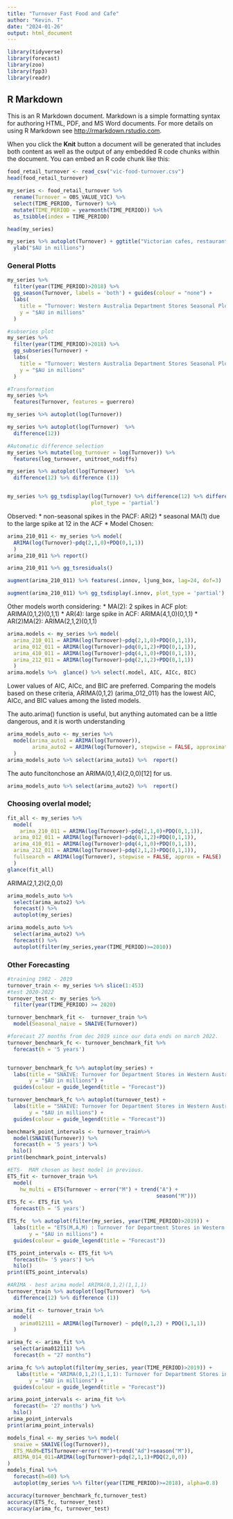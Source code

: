 ```yaml
---
title: "Turnover Fast Food and Cafe"
author: "Kevin. T"
date: "2024-01-26"
output: html_document
---
```


```r
library(tidyverse)
library(forecast)
library(zoo)
library(fpp3)
library(readr)
```

## R Markdown

This is an R Markdown document. Markdown is a simple formatting syntax for authoring HTML, PDF, and MS Word documents. For more details on using R Markdown see <http://rmarkdown.rstudio.com>.

When you click the **Knit** button a document will be generated that includes both content as well as the output of any embedded R code chunks within the document. You can embed an R code chunk like this:

```r
food_retail_turnover <- read_csv("vic-food-turnover.csv")
head(food_retail_turnover)

```
```r

my_series <- food_retail_turnover %>%
  rename(Turnover = OBS_VALUE_VIC) %>%
  select(TIME_PERIOD, Turnover) %>%
  mutate(TIME_PERIOD = yearmonth(TIME_PERIOD)) %>%
  as_tsibble(index = TIME_PERIOD)

head(my_series)

```
```r
my_series %>% autoplot(Turnover) + ggtitle("Victorian cafes, restaurants & fast-food turnover") +
  ylab("$AU in millions")
```

### General Plotts
```r
my_series %>% 
  filter(year(TIME_PERIOD)>2018) %>%
  gg_season(Turnover, labels = 'both') + guides(colour = "none") +
  labs(
    title = "Turnover: Western Australia Department Stores Seasonal Plot ",
    y = "$AU in millions"
  )

#subseries plot
my_series %>%
  filter(year(TIME_PERIOD)>2018) %>%
  gg_subseries(Turnover) +
  labs(
    title = "Turnover: Western Australia Department Stores Seasonal Plot 1982-2022 ",
    y = "$AU in millions"
  )
```




```r
#Transformation
my_series %>%
  features(Turnover, features = guerrero) 

my_series %>% autoplot(log(Turnover))

my_series %>% autoplot(log(Turnover)  %>% 
  difference(12))

#Automatic difference selection
my_series %>% mutate(log_turnover = log(Turnover)) %>%
  features(log_turnover, unitroot_nsdiffs) 

my_series %>% autoplot(log(Turnover)  %>% 
  difference(12) %>% difference (1)) 



```

```r

my_series %>% gg_tsdisplay(log(Turnover) %>% difference(12) %>% difference(), 
                           plot_type = 'partial')


```

Observed:
* non-seasonal spikes in the PACF: AR(2)
* seasonal MA(1) due to the large spike at 12 in the ACF
* Model Chosen: 

```r
arima_210_011 <- my_series %>% model(
  ARIMA(log(Turnover)~pdq(2,1,0)+PDQ(0,1,1))
  )
arima_210_011 %>% report()

arima_210_011 %>% gg_tsresiduals()

augment(arima_210_011) %>% features(.innov, ljung_box, lag=24, dof=3)

augment(arima_210_011) %>% gg_tsdisplay(.innov, plot_type = 'partial')

```




Other models worth considering:
* MA(2): 2 spikes in ACF plot: ARIMA(0,1,2)(0,1,1)
* AR(4): large spike in ACF: ARIMA(4,1,0)(0,1,1)
* AR(2)MA(2): ARIMA(2,1,2)(0,1,1)


```r
arima.models <- my_series %>% model(
  arima_210_011 = ARIMA(log(Turnover)~pdq(2,1,0)+PDQ(0,1,1)),
  arima_012_011 = ARIMA(log(Turnover)~pdq(0,1,2)+PDQ(0,1,1)),
  arima_410_011 = ARIMA(log(Turnover)~pdq(4,1,0)+PDQ(0,1,1)),
  arima_212_011 = ARIMA(log(Turnover)~pdq(2,1,2)+PDQ(0,1,1))
  )
arima.models %>%  glance() %>% select(.model, AIC, AICc, BIC)


```

Lower values of AIC, AICc, and BIC are preferred.
Comparing the models based on these criteria, ARIMA(0,1,2) (arima_012_011) has the lowest AIC, AICc, and BIC values among the listed models.


The auto.arima() function is useful, but anything automated can be a little dangerous, and it is worth understanding

```r

arima_models_auto <- my_series %>%
  model(arima_auto1 = ARIMA(log(Turnover)),
        arima_auto2 = ARIMA(log(Turnover), stepwise = FALSE, approximation = FALSE)
  )
arima_models_auto %>% select(arima_auto1) %>%  report()


```

The auto funcitonchose an ARIMA(0,1,4)(2,0,0)[12] for us. 

```r
arima_models_auto %>% select(arima_auto2) %>%  report()

```
### Choosing overlal model;

```r
fit_all <- my_series %>%
  model(
    arima_210_011 = ARIMA(log(Turnover)~pdq(2,1,0)+PDQ(0,1,1)),
  arima_012_011 = ARIMA(log(Turnover)~pdq(0,1,2)+PDQ(0,1,1)),
  arima_410_011 = ARIMA(log(Turnover)~pdq(4,1,0)+PDQ(0,1,1)),
  arima_212_011 = ARIMA(log(Turnover)~pdq(2,1,2)+PDQ(0,1,1)),
  fullsearch = ARIMA(log(Turnover), stepwise = FALSE, approx = FALSE)
  )
glance(fit_all)

```
ARIMA(2,1,2)(2,0,0)

```r
arima_models_auto %>%
  select(arima_auto2) %>%
  forecast() %>%
  autoplot(my_series)

```

```r
arima_models_auto %>%
  select(arima_auto2) %>%
  forecast() %>%
  autoplot(filter(my_series,year(TIME_PERIOD)>=2010))

```
### Other Forecasting 


```r
#training 1982 - 2019
turnover_train <- my_series %>% slice(1:453)
#test 2020-2022
turnover_test <- my_series %>%
  filter(year(TIME_PERIOD) >= 2020)
```


```r
turnover_benchmark_fit <-  turnover_train %>%
  model(Seasonal_naive = SNAIVE(Turnover))

#forecast 27 months from dec 2019 since our data ends on march 2022. 
turnover_benchmark_fc <- turnover_benchmark_fit %>%
  forecast(h = '5 years')  


turnover_benchmark_fc %>% autoplot(my_series) +
  labs(title = "SNAIVE: Turnover for Department Stores in Western Australia",
       y = "$AU in millions") +
  guides(colour = guide_legend(title = "Forecast"))

turnover_benchmark_fc %>% autoplot(turnover_test) +
  labs(title = "SNAIVE: Turnover for Department Stores in Western Australia",
       y = "$AU in millions") +
  guides(colour = guide_legend(title = "Forecast"))

benchmark_point_intervals <- turnover_train%>%
  model(SNAIVE(Turnover)) %>%
  forecast(h = '5 years') %>%
  hilo()
print(benchmark_point_intervals)

#ETS-  MAM chosen as best model in previous.
ETS_fit <- turnover_train %>%
  model(
    hw_multi = ETS(Turnover ~ error("M") + trend("A") +
                                                season("M")))
ETS_fc <- ETS_fit %>%
  forecast(h = '5 years')

ETS_fc  %>% autoplot(filter(my_series, year(TIME_PERIOD)>2019)) +  
  labs(title = "ETS(M,A,M) : Turnover for Department Stores in Western Australia",
       y = "$AU in millions") +
  guides(colour = guide_legend(title = "Forecast"))

ETS_point_intervals <- ETS_fit %>%
  forecast(h= '5 years') %>%
  hilo()
print(ETS_point_intervals)

#ARIMA - best arima model ARIMA(0,1,2)(1,1,1)
turnover_train %>% autoplot(log(Turnover)  %>% 
  difference(12) %>% difference (1))

arima_fit <- turnover_train %>%
  model(
    arima012111 = ARIMA(log(Turnover) ~ pdq(0,1,2) + PDQ(1,1,1))
  )

arima_fc <- arima_fit %>%
  select(arima012111) %>%
  forecast(h = "27 months")

arima_fc %>% autoplot(filter(my_series, year(TIME_PERIOD)>2019)) +
   labs(title = "ARIMA(0,1,2)(1,1,1): Turnover for Department Stores in Western Australia",
       y = "$AU in millions") +
  guides(colour = guide_legend(title = "Forecast"))

arima_point_intervals <- arima_fit %>%
  forecast(h= '27 months') %>%
  hilo() 
arima_point_intervals
print(arima_point_intervals)


```


```r
models_final <- my_series %>% model(
  snaive = SNAIVE(log(Turnover)),
  ETS_MAdM=ETS(Turnover~error("M")+trend("Ad")+season("M")),
  ARIMA_014_011=ARIMA(log(Turnover)~pdq(2,1,1)+PDQ(2,0,0))
)
models_final %>%
  forecast(h=60) %>%
  autoplot(my_series %>% filter(year(TIME_PERIOD)>=2018), alpha=0.8)
```

```r
accuracy(turnover_benchmark_fc,turnover_test)
accuracy(ETS_fc, turnover_test)
accuracy(arima_fc, turnover_test)
```


